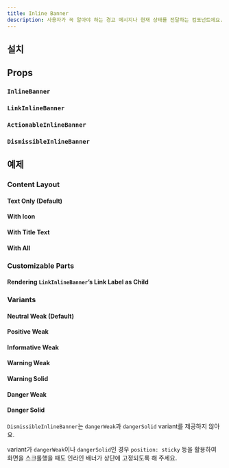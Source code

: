 ```yaml
---
title: Inline Banner
description: 사용자가 꼭 알아야 하는 경고 메시지나 현재 상태를 전달하는 컴포넌트에요.
---
```


<ComponentExample name="inline-banner-preview" />

## 설치

<Installation name="inline-banner" />

## Props

### `InlineBanner`

<ReactTypeTable
  path="./registry/ui/inline-banner.tsx"
  name="InlineBannerProps"
/>

### `LinkInlineBanner`

<ReactTypeTable
  path="./registry/ui/inline-banner.tsx"
  name="LinkInlineBannerProps"
/>

### `ActionableInlineBanner`

<ReactTypeTable
  path="./registry/ui/inline-banner.tsx"
  name="ActionableInlineBannerProps"
/>

### `DismissibleInlineBanner`

<ReactTypeTable
  path="./registry/ui/inline-banner.tsx"
  name="DismissibleInlineBannerProps"
/>

## 예제

### Content Layout

#### Text Only (Default)

<ComponentExample name="inline-banner-text-only" />

#### With Icon

<ComponentExample name="inline-banner-with-icon" />

#### With Title Text

<ComponentExample name="inline-banner-with-title-text" />

#### With All

<ComponentExample name="inline-banner-with-all" />

### Customizable Parts

#### Rendering `LinkInlineBanner`’s Link Label as Child

<ComponentExample name="inline-banner-link-label-as-child" />

### Variants

#### Neutral Weak (Default)

<ComponentExample name="inline-banner-neutral-weak" />

#### Positive Weak

<ComponentExample name="inline-banner-positive-weak" />

#### Informative Weak

<ComponentExample name="inline-banner-informative-weak" />

#### Warning Weak

<ComponentExample name="inline-banner-warning-weak" />

#### Warning Solid

<ComponentExample name="inline-banner-warning-solid" />

#### Danger Weak

<ComponentExample name="inline-banner-danger-weak" />

#### Danger Solid

<ComponentExample name="inline-banner-danger-solid" />

<Callout type="warn">

`DismissibleInlineBanner`는 `dangerWeak`과 `dangerSolid` variant를 제공하지 않아요.

</Callout>

<Callout type="warn">

variant가 `dangerWeak`이나 `dangerSolid`인 경우 `position: sticky` 등을 활용하여 화면을 스크롤했을 때도 인라인 배너가 상단에 고정되도록 해 주세요.

</Callout>

<StackflowExample name="inline-banner-activity" />
